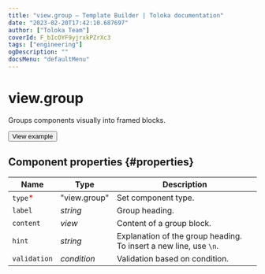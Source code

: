 ```yaml
---
title: "view.group — Template Builder | Toloka documentation"
date: "2023-02-20T17:42:10.687697"
author: ["Toloka Team"]
coverId: F_bIcOYF9yjrxkPZrXc3
tags: ["engineering"]
ogDescription: ""
docsMenu: "defaultMenu"
---
```



# view.group

Groups components visually into framed blocks.

<Button themeColor="light" view="default" size="l" type="link" url="https://ya.cc/t/jNlr4klD3twZBC">View example</Button>

## Component properties {#properties}

**Name** | **Type** | **Description**
----- | ----- | -----
`type`<span style="color: red">\*</span> | "view.group" | Set component type.
`label` | _string_ | Group heading.
`content` | _view_ | Content of a group block.
`hint` | _string_ | Explanation of the group heading. To insert a new line, use `\n`.
`validation` | _condition_ | Validation based on condition.

<ContactSupport/>